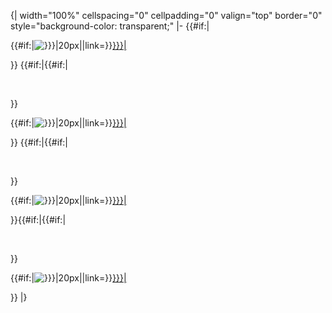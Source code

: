<includeonly>{| width="100%" cellspacing="0" cellpadding="0" valign="top" border="0" style="background-color: transparent;"
|-
{{#if:{{{tab1|}}}|<td style="padding:0 .3em; background-color:
{{#ifeq:{{FULLPAGENAME}}|{{{url1|}}}|{{{bgcolor1|#EEE0E5}}}|{{{bgcolor0|#CDC1C5}}}}}; border:solid 1px #CDC1C5; border-bottom:solid 0px #CDC1C5; text-align:center" width="25%" >{{#if:{{{img1|}}}|[[File:{{{img1|}}}|20px|{{{tab1|}}}|link={{{url1|}}}]]}}[[{{{url1|}}}|<span style="color: {{#ifeq:{{FULLPAGENAME}}|{{{url1|}}}|{{{color1|black}}}|{{{color0|black}}}}};">{{{tab1|}}}</span>]]</td>}}
{{#if:{{{tab2|}}}|{{#if:{{{IsSpace|}}}|<td style="border-bottom:{{{SpaceStyle|2px solid #A3B1BF}}}" width="2%">&nbsp;</td>}}<td style="padding:0 .3em; background-color:
{{#ifeq:{{FULLPAGENAME}}|{{{url2|}}}|{{{bgcolor1|#EEE0E5}}}|{{{bgcolor0|#CDC1C5}}}}}; border:solid 1px #CDC1C5; border-bottom:solid 0px #CDC1C5; text-align:center" width="25%" >{{#if:{{{img2|}}}|[[File:{{{img2|}}}|20px|{{{tab2|}}}|link={{{url2|}}}]]}}[[{{{url2|}}}|<span style="color: {{#ifeq:{{FULLPAGENAME}}|{{{url2|}}}|{{{color1|black}}}|{{{color0|black}}}}};">{{{tab2|}}}</span>]]</td>}}
{{#if:{{{tab3|}}}|{{#if:{{{IsSpace|}}}|<td style="border-bottom:{{{SpaceStyle|2px solid #A3B1BF}}}" width="2%">&nbsp;</td>}}<td style="padding:0 .3em; background-color:
{{#ifeq:{{FULLPAGENAME}}|{{{url3|}}}|{{{bgcolor1|#EEE0E5}}}|{{{bgcolor0|#CDC1C5}}}}}; border:solid 1px #CDC1C5; border-bottom:solid 0px #CDC1C5; text-align:center" width="25%" >{{#if:{{{img3|}}}|[[File:{{{img3|}}}|20px|{{{tab3|}}}|link={{{url3|}}}]]}}[[{{{url3|}}}|<span style="color: {{#ifeq:{{FULLPAGENAME}}|{{{url3|}}}|{{{color1|black}}}|{{{color0|black}}}}};">{{{tab3|}}}</span>]]</td>}}{{#if:{{{tab4|}}}|{{#if:{{{IsSpace|}}}|<td style="border-bottom:{{{SpaceStyle|2px solid #A3B1BF}}}" width="2%">&nbsp;</td>}}<td style="padding:0 .3em; background-color:
{{#ifeq:{{FULLPAGENAME}}|{{{url4|}}}|{{{bgcolor1|#EEE0E5}}}|{{{bgcolor0|#CDC1C5}}}}}; border:solid 1px #CDC1C5; border-bottom:solid 0px #CDC1C5; text-align:center" width="25%" >{{#if:{{{img4|}}}|[[File:{{{img4|}}}|20px|{{{tab4|}}}|link={{{url4|}}}]]}}[[{{{url4|}}}|<span style="color: {{#ifeq:{{FULLPAGENAME}}|{{{url4|}}}|{{{color1|black}}}|{{{color0|black}}}}};">{{{tab4|}}}</span>]]</td>}}
|}</includeonly><noinclude>
{{esoteric}}
{{documentation}}
</noinclude>